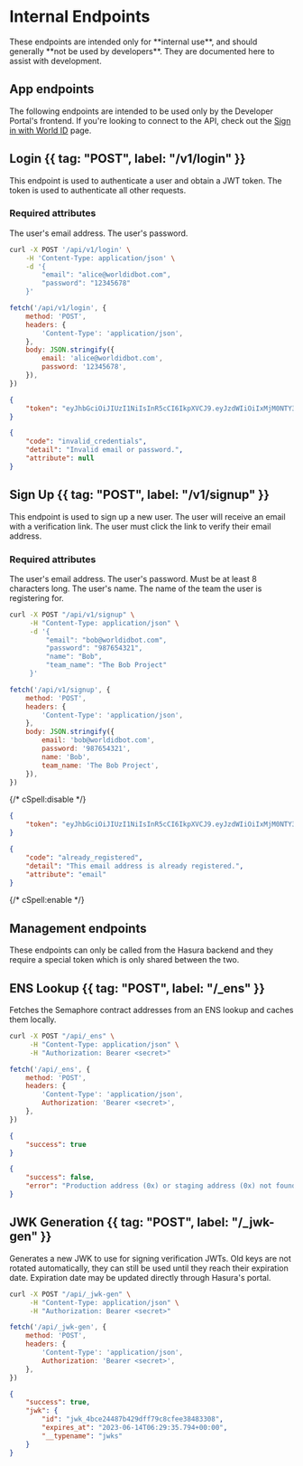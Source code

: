 # Internal Endpoints

<Note title="caution" type="warning">
	These endpoints are intended only for **internal use**, and should generally **not be used by developers**. They are
	documented here to assist with development.
</Note>

## App endpoints

The following endpoints are intended to be used only by the Developer Portal's frontend. If you're looking to connect to the API, check out the [Sign in with World ID](/world-id/sign-in) page.

## Login {{ tag: "POST", label: "/v1/login" }}

<Row><Col>

This endpoint is used to authenticate a user and obtain a JWT token. The token is used to authenticate all other requests.

### Required attributes

<Properties>
	<Property name="email" type="string">
		The user's email address.
	</Property>
	<Property name="password" type="string">
		The user's password.
	</Property>
</Properties>

</Col><Col sticky>

<CodeGroup>

```bash {{ title: "cURL" }}
curl -X POST '/api/v1/login' \
    -H 'Content-Type: application/json' \
    -d '{
        "email": "alice@worldidbot.com",
        "password": "12345678"
    }'
```

```js
fetch('/api/v1/login', {
	method: 'POST',
	headers: {
		'Content-Type': 'application/json',
	},
	body: JSON.stringify({
		email: 'alice@worldidbot.com',
		password: '12345678',
	}),
})
```

</CodeGroup>

<CodeGroup>

```json {{ title: "200 OK" }}
{
	"token": "eyJhbGciOiJIUzI1NiIsInR5cCI6IkpXVCJ9.eyJzdWIiOiIxMjM0NTY3ODkwIiwibmFtZSI6IkFsaWNlIiwiaWF0IjoxNTE2MjM5MDIyfQ.HThTAuYC6RyvZgF5h2cJCVEUQZ9g8Y18Tf-IU2gaYBc"
}
```

```json {{ title: "400 Bad Request" }}
{
	"code": "invalid_credentials",
	"detail": "Invalid email or password.",
	"attribute": null
}
```

</CodeGroup>

</Col></Row>

## Sign Up {{ tag: "POST", label: "/v1/signup" }}

<Row><Col>

This endpoint is used to sign up a new user. The user will receive an email with a verification link. The user must click the link to verify their email address.

### Required attributes

<Properties>
	<Property name="email" type="string">
		The user's email address.
	</Property>
	<Property name="password" type="string">
		The user's password. Must be at least 8 characters long.
	</Property>
	<Property name="name" type="string">
		The user's name.
	</Property>
	<Property name="team_name" type="string">
		The name of the team the user is registering for.
	</Property>
</Properties>

</Col><Col sticky>

<CodeGroup title="Request" tag="POST" label="/api/v1/signup">

```bash {{ title: "cURL" }}
curl -X POST "/api/v1/signup" \
     -H "Content-Type: application/json" \
     -d '{
         "email": "bob@worldidbot.com",
         "password": "987654321",
         "name": "Bob",
         "team_name": "The Bob Project"
     }'
```

```js
fetch('/api/v1/signup', {
	method: 'POST',
	headers: {
		'Content-Type': 'application/json',
	},
	body: JSON.stringify({
		email: 'bob@worldidbot.com',
		password: '987654321',
		name: 'Bob',
		team_name: 'The Bob Project',
	}),
})
```

</CodeGroup>

{/* cSpell:disable */}

<CodeGroup title="Response">

```json {{ title: "201 Created" }}
{
	"token": "eyJhbGciOiJIUzI1NiIsInR5cCI6IkpXVCJ9.eyJzdWIiOiIxMjM0NTY3ODkwIiwibmFtZSI6IkFsaWNlIiwiaWF0IjoxNTE2MjM5MDIyfQ.HThTAuYC6RyvZgF5h2cJCVEUQZ9g8Y18Tf-IU2gaYBc"
}
```

```json {{ title: "400 Bad Request" }}
{
	"code": "already_registered",
	"detail": "This email address is already registered.",
	"attribute": "email"
}
```

</CodeGroup>

{/* cSpell:enable */}

</Col></Row>

## Management endpoints

<Note>
	These endpoints can only be called from the Hasura backend and they require a special token which is only shared
	between the two.
</Note>

## ENS Lookup {{ tag: "POST", label: "/_ens" }}

<Row><Col>

Fetches the Semaphore contract addresses from an ENS lookup and caches them locally.

</Col><Col sticky>

<CodeGroup title="Request" tag="POST" label="/api/_ens">

```bash {{ title: "cURL" }}
curl -X POST "/api/_ens" \
     -H "Content-Type: application/json" \
     -H "Authorization: Bearer <secret>"

```

```js
fetch('/api/_ens', {
	method: 'POST',
	headers: {
		'Content-Type': 'application/json',
		Authorization: 'Bearer <secret>',
	},
})
```

</CodeGroup>

<CodeGroup title="Response">

```json {{ title: "200 OK" }}
{
	"success": true
}
```

```json {{ title: "500 Server Error" }}
{
	"success": false,
	"error": "Production address (0x) or staging address (0x) not found."
}
```

</CodeGroup>

</Col></Row>

## JWK Generation {{ tag: "POST", label: "/_jwk-gen" }}

<Row><Col>

Generates a new JWK to use for signing verification JWTs. Old keys are not rotated automatically, they can still be used until they reach their expiration date. Expiration date may be updated directly through Hasura's portal.

</Col><Col sticky>

<CodeGroup title="Request" tag="POST" label="/api/_jwk-gen">

```bash {{ title: "cURL" }}
curl -X POST "/api/_jwk-gen" \
     -H "Content-Type: application/json" \
     -H "Authorization: Bearer <secret>"
```

```js
fetch('/api/_jwk-gen', {
	method: 'POST',
	headers: {
		'Content-Type': 'application/json',
		Authorization: 'Bearer <secret>',
	},
})
```

</CodeGroup>

```json { "title": "Response" }
{
	"success": true,
	"jwk": {
		"id": "jwk_4bce24487b429dff79c8cfee38483308",
		"expires_at": "2023-06-14T06:29:35.794+00:00",
		"__typename": "jwks"
	}
}
```

</Col></Row>
